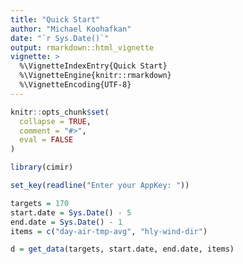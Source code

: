 ```yaml
---
title: "Quick Start"
author: "Michael Koohafkan"
date: "`r Sys.Date()`"
output: rmarkdown::html_vignette
vignette: >
  %\VignetteIndexEntry{Quick Start}
  %\VignetteEngine{knitr::rmarkdown}
  %\VignetteEncoding{UTF-8}
---
```


```r
knitr::opts_chunk$set(
  collapse = TRUE,
  comment = "#>",
  eval = FALSE
)
```


```r
library(cimir)

set_key(readline("Enter your AppKey: "))

targets = 170
start.date = Sys.Date() - 5
end.date = Sys.Date() - 1
items = c("day-air-tmp-avg", "hly-wind-dir")

d = get_data(targets, start.date, end.date, items)

```